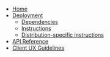 * [[Home]]
* [[Deployment]]
** [[Deployment#dependencies|Dependencies]]
** [[Deployment#instructions|Instructions]]
** [[Deployment#distribution-specific-instructions|Distribution-specific instructions]]
* [[API|API Reference]]
* [[Client UX Guidelines]]
